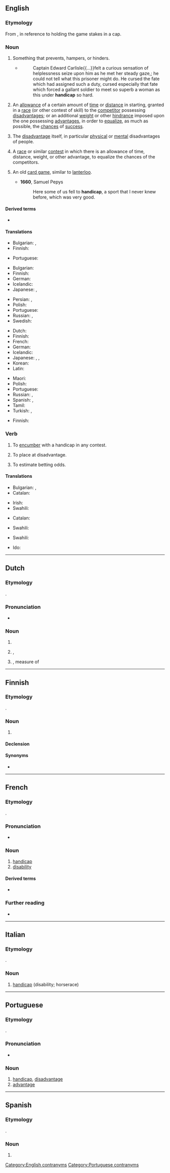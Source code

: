 ==English==

===Etymology===
From {{m|en|[[hand]] [[in]] [[cap]]}}, in reference to holding the game stakes in a cap.

===Noun===
{{en-noun}}

# Something that prevents, hampers, or hinders.
#: {{ux|en|Age is often a '''handicap'''.}}
#* {{RQ:EHough PrqsPrc|I|0105}}
#*: Captain Edward Carlisle{{...}}felt a curious sensation of helplessness seize upon him as he met her steady gaze,{{nb...}}; he could not tell what this prisoner might do. He cursed the fate which had assigned such a duty, cursed especially that fate which forced a gallant soldier to meet so superb a woman as this under '''handicap''' so hard.
# An [[allowance]] of a certain amount of [[time]] or [[distance]] in starting, granted in a [[race]] (or other contest of skill) to the [[competitor]] possessing [[disadvantage]]s; or an additional [[weight]] or other [[hindrance]] imposed upon the one possessing [[advantage]]s, in order to [[equalize]], as much as possible, the [[chances]] of [[success]].
#: {{ux|en|The older boy won, even though his opponent had been granted a '''handicap''' of five meters.}}
#: {{ux|en|A '''handicap''' in chess often involves removal of the queen's rook.}}
# {{lb|en|sometimes considered offensive}} The [[disadvantage]] itself, in particular [[physical]] or [[mental]] disadvantages of people.
# A [[race]] or similar [[contest]] in which there is an allowance of time, distance, weight, or other advantage, to equalize the chances of the competitors.
# {{lb|en|obsolete|card game}} An old [[card game]], similar to [[lanterloo]].
#* '''1660''', Samuel Pepys
#*: Here some of us fell to '''handicap''', a sport that I never knew before, which was very good.

====Derived terms====
* {{l|en|Benghazi Handicap}}

====Translations====
{{trans-top|something that prevents, hampers, or hinders}}
* Bulgarian: {{t+|bg|пречка|f}}, {{t+|bg|спънка|f}}
* Finnish: {{t+|fi|haitta}}
{{trans-mid}}
* Portuguese: {{t+|pt|obstáculo|m}}
{{trans-bottom}}

{{trans-top|allowance granted in a race to the competitor}}
* Bulgarian: {{t+|bg|ава́нс|m}}
* Finnish: {{t+|fi|tasoitus}}
* German: {{t+|de|Vorsprung|m}}
* Icelandic: {{t+|is|forgjöf|f}}
* Japanese: {{t+|ja|ハンディキャップ|tr=handikyappu}}, {{t+|ja|ハンデ|tr=hande}}
{{trans-mid}}
* Persian: {{t+|fa|آوانس|tr=âvâns}}, {{t+|fa|فرجه|tr=forje}}
* Polish: {{t+|pl|fory}}
* Portuguese: {{t+|pt|vantagem}}
* Russian: {{t+|ru|фо́ра|f}}, {{t+|ru|гандика́п|m}}
* Swedish: {{t+|sv|försprång}}
{{trans-bottom}}

{{trans-top|disadvantage, in particular physical or mental disadvantages of people}}
* Dutch: {{t+|nl|handicap|m}}
* Finnish: {{t+|fi|vamma}}
* French: {{t+|fr|handicap|m}}
* German: {{t+|de|Behinderung|m}}
* Icelandic: {{t+|is|fötlun|f}}
* Japanese: {{t+|ja|障害|tr=shōgai}}, {{t+|ja|ハンディキャップ|tr=handikyappu}}, {{t+|ja|ハンデ|tr=hande}}
* Korean: {{t+|ko|장애}}
* Latin: {{t|la|impedimentum|n}}
{{trans-mid}}
* Maori: {{t|mi|hauātanga}}
* Polish: {{t+|pl|upośledzenie|n}}
* Portuguese: {{t+|pt|deficiência|f}}
* Russian: {{t+|ru|недоста́ток|m}}, {{t+|ru|уве́чье|n}}
* Spanish: {{t|es|minusvalía|f}}, {{t|es|discapacidad|f}}
* Tamil: {{t+|ta|ஊனம்}}
* Turkish: {{t+|tr|engel}}, {{t+|tr|özür}}
{{trans-bottom}}

{{trans-top|race}}
* Finnish: {{t|fi|tasoituskilpailu}}
{{trans-mid}}
{{trans-bottom}}

{{trans-top|card game}}
{{trans-mid}}
{{trans-bottom}}

===Verb===
{{en-verb|handicapp}}

# {{lb|en|transitive}} To [[encumber]] with a handicap in any contest.
# {{lb|en|transitive|by extension}} To place at disadvantage.
#: {{ux|en|The candidate was heavily '''handicapped'''.}}
# To estimate betting odds.
#: {{ux|en|Grandpa Andy would buy the racing form the day ahead of time so he could '''handicap''' the race before he even arrived at the track.}}

====Translations====
{{trans-top|to encumber}}
* Bulgarian: {{t+|bg|преча}}, {{t+|bg|спъвам}}
* Catalan: {{t+|ca|handicapar}}
{{trans-mid}}
* Irish: {{t|ga|cis}}
* Swahili: {{t+|sw|kilema}}
{{trans-bottom}}

{{trans-top|to place at disadvantage}}
* Catalan: {{t+|ca|handicapar}}
{{trans-mid}}
* Swahili: {{t+|sw|kilema}}
{{trans-bottom}}

{{trans-top|to estimate betting odds}}
* Swahili: {{t+|sw|kilema}}
{{trans-mid}}
{{trans-bottom}}

{{checktrans-top}}
* Ido: {{t-check|io|handikapo}}
{{trans-mid}}
{{trans-bottom}}

[[Category:English contranyms]]

----

==Dutch==

===Etymology===
{{bor|nl|en|handicap}}.

===Pronunciation===
* {{IPA|lang=nl|/ˈɦɛn.diˌkɛp/}}

===Noun===
{{nl-noun|m|-s|handicapje}}

# {{l|en|disability}}
# {{l|en|handicap}}, {{l|en|disadvantage}}
# {{lb|nl|sports|golf}} {{l|en|handicap}}, measure of {{l|en|ability}}

----

==Finnish==

===Etymology===
{{bor|fi|en|handicap}}.

===Noun===
{{fi-noun}}

# {{lb|fi|anglicism}} {{l|en|handicap}} {{gloss|allowance}}

====Declension====
{{fi-decl-risti|handicap|||a|i=0}}
{{fi-decl-risti|handicap|||ä|i=0}}

====Synonyms====
* {{l|fi|tasoitus}}

----

==French==

===Etymology===
{{bor|fr|en|handicap}}.

===Pronunciation===
* {{fr-asph}} {{IPA|/ɑ̃.di.kap/|lang=fr}}

===Noun===
{{fr-noun|m}}

# [[#English|handicap]]
# [[disability]]

====Derived terms====
* {{l|fr|handicapé}}

===Further reading===
* {{R:TLFi}}

----

==Italian==

===Etymology===
{{bor|it|en|handicap}}.

===Noun===
{{head|it|noun|g=m|invariable}}

# [[#English|handicap]] (disability; horserace)

----

==Portuguese==

===Etymology===
{{bor|pt|en|handicap}}.

===Pronunciation===
* {{hyphenation|han|di|cap|lang=pt}}

===Noun===
{{pt-noun|m|-}}

# [[handicap]], [[disadvantage]]
# [[advantage]]

[[Category:Portuguese contranyms]]

----

==Spanish==

===Etymology===
{{bor|es|en|handicap}}.

===Noun===
{{es-noun|m}}

# {{l|en|handicap}}